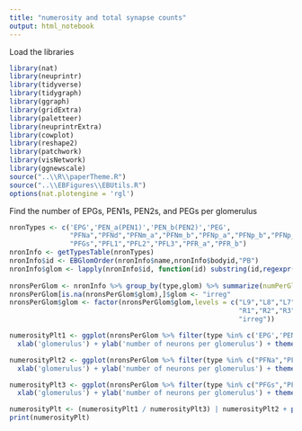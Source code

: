 ```yaml
---
title: "numerosity and total synapse counts"
output: html_notebook
---
```

Load the libraries
```r
library(nat)
library(neuprintr)
library(tidyverse)
library(tidygraph)
library(ggraph)
library(gridExtra)
library(paletteer)
library(neuprintrExtra)
library(cowplot)
library(reshape2)
library(patchwork)
library(visNetwork)
library(ggnewscale)
source("..\\R\\paperTheme.R")
source("..\\EBFigures\\EBUtils.R")
options(nat.plotengine = 'rgl')
```

Find the number of EPGs, PEN1s, PEN2s, and PEGs per glomerulus
```r
nronTypes <- c('EPG','PEN_a(PEN1)','PEN_b(PEN2)','PEG',
               "PFNa","PFNd","PFNm_a","PFNm_b","PFNp_a","PFNp_b","PFNp_c","PFNp_d","PFNp_e","PFNv",
               "PFGs","PFL1","PFL2","PFL3","PFR_a","PFR_b")
nronInfo <- getTypesTable(nronTypes)
nronInfo$id <- EBGlomOrder(nronInfo$name,nronInfo$bodyid,"PB")
nronInfo$glom <- lapply(nronInfo$id, function(id) substring(id,regexpr("_L|_R",id)[1]+1,regexpr("_L|_R",id)[1]+2)) %>% unlist()
  
nronsPerGlom <- nronInfo %>% group_by(type,glom) %>% summarize(numPerGlom = n())
nronsPerGlom[is.na(nronsPerGlom$glom),]$glom <- "irreg"
nronsPerGlom$glom <- factor(nronsPerGlom$glom,levels = c("L9","L8","L7","L6","L5","L4","L3","L2","L1",
                                                         "R1","R2","R3","R4","R5","R6","R7","R8","R9",
                                                         "irreg"))

```
```r
numerosityPlt1 <- ggplot(nronsPerGlom %>% filter(type %in% c('EPG','PEN_a(PEN1)','PEN_b(PEN2)','PEG'))) + geom_bar(aes(x=glom,y=numPerGlom),stat="identity",color='white') + facet_grid(rows = vars(type)) + theme_paper() + 
  xlab('glomerulus') + ylab('number of neurons per glomerulus') + theme(axis.text.x = element_text(angle = 90))

numerosityPlt2 <- ggplot(nronsPerGlom %>% filter(type %in% c("PFNa","PFNd","PFNm_a","PFNm_b","PFNp_a","PFNp_b","PFNp_c","PFNp_d","PFNp_e","PFNv"))) + geom_bar(aes(x=glom,y=numPerGlom),stat="identity",color='white') + facet_grid(rows = vars(type),scales="free") + theme_paper() + 
  xlab('glomerulus') + ylab('number of neurons per glomerulus') + theme(axis.text.x = element_text(angle = 90))

numerosityPlt3 <- ggplot(nronsPerGlom %>% filter(type %in% c("PFGs","PFL1","PFL2","PFL3","PFR_a","PFR_b"))) + geom_bar(aes(x=glom,y=numPerGlom),stat="identity",color='white') + facet_grid(rows = vars(type)) + theme_paper() + 
  xlab('glomerulus') + ylab('number of neurons per glomerulus') + theme(axis.text.x = element_text(angle = 90))

numerosityPlt <- (numerosityPlt1 / numerosityPlt3) | numerosityPlt2 + plot_annotation(tag_levels = 'A')
print(numerosityPlt)
```